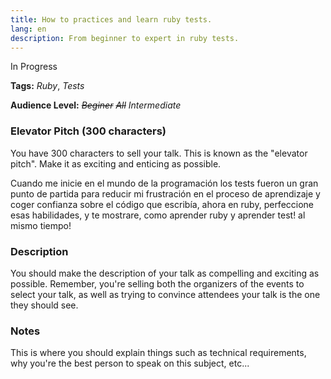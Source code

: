 ```yaml
---
title: How to practices and learn ruby tests.
lang: en
description: From beginner to expert in ruby tests.
---
```


<div css={{ color: "red", fontStyle: "italic", fontSize: "2em" }}>
  In Progress
</div>

**Tags:** _Ruby_, _Tests_

**Audience Level:** _~~Beginer~~_ _~~All~~_ _Intermediate_

### Elevator Pitch (300 characters)

<div css={{ color: "#888", fontStyle: "italic", fontSize: "0.8em" }}>
You have 300 characters to sell your talk. This is known as the "elevator pitch". Make it as exciting and enticing as possible.
</div>

Cuando me inicie en el mundo de la programación los tests fueron un gran punto de partida para reducir mi frustración en el proceso de aprendizaje y coger confianza sobre el código que escribía, ahora en ruby, perfeccione esas habilidades, y te mostrare, como aprender ruby y aprender test! al mismo tiempo!

### Description

<div css={{ color: "#888", fontStyle: "italic", fontSize: "0.8em" }}>
You should make the description of your talk as compelling and exciting as possible. Remember, you're selling both the organizers of the events to select your talk, as well as trying to convince attendees your talk is the one they should see.
</div>

### Notes

<div css={{ color: "#888", fontStyle: "italic", fontSize: "0.8em" }}>
 This is where you should explain things such as technical requirements, why you're the best person to speak on this subject, etc...
</div>
